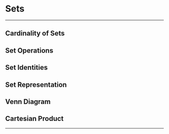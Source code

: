 # Sets  


************************
## Cardinality of Sets
## Set Operations
## Set Identities
## Set Representation
## Venn Diagram
## Cartesian Product
************************
